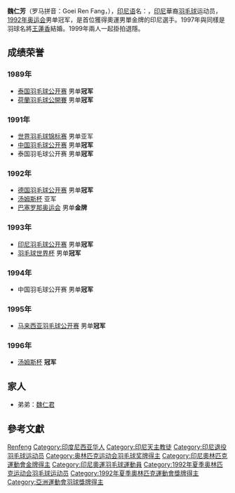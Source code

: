 {{noteTA|G1=Badminton}}
{{Infobox 羽球選手
| playername              = 魏仁芳
| romaji                  = {{lang|en|Goei Ren Fang}}
| image                   = File:Alan Budikusuma and Susi Susanti with Minister of Youth and Sport of Indonesia, Zainudin Amali.jpg
| caption                 = 魏仁芳（左）與王蓮香（右）
| birth_name              = {{lang|id|Alexander Alan Budikusuma Wiratama}}
| date_of_birth           = {{Birth date and age|1968|03|29}}
| place_of_birth          = {{IDN}}[[泗水_(印尼)|泗水]]<ref>{{Cite news | url=http://www.china.com.cn/sports/zhuanti/2008ay/2008-04/21/content_14989719.htm | title=印尼羽毛球華人夫妻檔：傳遞奧運精神義不容辭 | publisher=中國網 | accessdate=2016-03-16 | archive-date=2017-03-27 | archive-url=https://web.archive.org/web/20170327155344/http://www.china.com.cn/sports/zhuanti/2008ay/2008-04/21/content_14989719.htm | dead-url=no }}</ref>
| residence               =
| height                  = {{height|m=1.79|precision=0}}
| handedness              = 右手
| country                 = {{IDN}}
| years_started           = 
| years_retired           = 1999年
| coach                   = 
| event                   = 男子單打
| highest_ranking         = 第1位
| date_of_highest_ranking = 
| current_ranking         = 已退役
| titles                  = [[File:Gold_medal_olympic.svg|15px]] [[夏季奧林匹克運動會羽毛球比賽|奧運會]]：1（男單）<br/>[[File:Simple_silver_cup.svg|15px]] [[羽毛球世界盃|世界盃]]：1（男單）<br/>[[File:Simple_silver_cup.svg|15px]] [[湯姆斯盃|湯姆斯盃]]：1
| bwf_profile             = 9B3861E2-3AE4-458F-B332-D3BB20F0324A
| bwf_id                  = 278
}}
{{MedalTableTop|width=286px}}
{{MedalSport | 男子[[羽毛球|羽毛球]]}}
{{MedalCountry | {{INA}}}}
{{MedalCompetition | [[夏季奥林匹克运动会羽毛球比賽|奥林匹克运动会]]}}
{{MedalGold  | [[1992年夏季奥林匹克运动会羽球比賽|1992年 巴塞隆纳]] | 男子单打 }}
{{MedalCompetition |[[世界羽球锦标赛|世界锦标赛]]}}
{{MedalSilver| [[1991年世界羽毛球锦标赛|1991年 哥本哈根]] | 男子单打 }}
{{MedalCompetition |[[羽毛球世界杯|世界杯]]}}
{{MedalBronze| [[1987年羽毛球世界盃|1987年 吉隆坡]] | 男子单打 }}
{{MedalGold  | [[1993年羽毛球世界盃|1993年 新德里]] | 男子单打 }}
{{MedalSilver| [[1995年羽毛球世界盃|1995年 雅加達]] | 男子单打 }}
{{MedalCompetition | [[蘇迪曼盃|蘇迪曼盃]]}}
{{MedalSilver| [[1991年蘇迪曼盃|1991年 哥本哈根]] | 混合團體 }}
{{MedalSilver| [[1993年蘇迪曼盃|1993年 伯明罕]] | 混合團體 }}
{{MedalSilver| [[1995年蘇迪曼盃|1995年 洛桑]] | 混合團體 }}
{{MedalBronze| [[1997年蘇迪曼盃|1997年 格拉斯哥]] | 混合團體 }}
{{MedalCompetition | [[湯姆斯盃|湯姆斯盃]]}}
{{MedalBronze| [[1988年湯姆斯盃|1988年 吉隆坡]] | 男子團體 }}
{{MedalBronze| [[1990年湯姆斯盃|1990年 名古屋-東京]] | 男子團體 }}
{{MedalSilver| [[1992年湯姆斯盃|1992年 吉隆坡]] | 男子團體 }}
{{MedalGold  | [[1996年湯姆斯盃|1996年 香港]] | 男子團體 }}
{{MedalCompetition| [[亞洲運動會羽毛球比賽|亞洲運動會]]}}
{{MedalBronze| [[1990年亞洲運動會羽毛球比賽|1990年 北京]] | 男子團體 }}
{{MedalBronze| 1990年 北京 | 男子單打 }}
{{MedalCompetition| [[亞洲羽毛球錦標賽|亞洲錦標賽]]}}
{{MedalSilver| [[1987年亞洲羽毛球錦標賽|1987年 三寶瓏]] | 男子團體 }}
{{MedalSilver| [[1989年亞洲羽毛球錦標賽|1989年 上海]] | 男子團體 }}
{{MedalCompetition| [[東南亞運動會羽球比賽|東南亞運動會]]}}
{{MedalGold  | 1987年 雅加達 | 男子團體 }}
{{MedalSilver| 1989年 吉隆坡 | 男子團體 }}
{{MedalSilver| 1991年 馬尼拉 | 男子團體 }}
{{MedalBottom}}
'''魏仁芳'''（罗马拼音：Goei Ren Fang，{{bd|1968年|3月29日||}}），[[印尼语|印尼语]]名：{{lang|id|Alan Budikusuma}}，[[印尼|印尼]]華裔[[羽毛球|羽毛球]]运动员，[[1992年夏季奥林匹克运动会|1992年奥运会]]男单冠军，是首位獲得奧運男單金牌的印尼選手。1997年與同樣是羽球名將[[王蓮香|王蓮香]]結婚。1999年兩人一起掛拍退隱。

==成绩荣誉==
===1989年===
*[[泰国羽毛球公开赛|泰国羽毛球公开赛]] 男单'''冠军'''
*[[荷蘭羽毛球公開賽|荷蘭羽毛球公開賽]] 男单'''冠军'''
===1991年===
*[[世界羽毛球锦标赛|世界羽毛球锦标赛]] 男单亚军
*[[中国羽毛球公开赛|中国羽毛球公开赛]] 男单'''冠军'''
*泰国羽毛球公开赛 男单'''冠军'''
===1992年===
*[[德国羽毛球公开赛|德国羽毛球公开赛]] 男单'''冠军'''
*[[汤姆斯杯|汤姆斯杯]] 亚军
*[[巴塞罗那奥运会|巴塞罗那奥运会]] 男单'''金牌'''
===1993年===
*[[印尼羽毛球公开赛|印尼羽毛球公开赛]] 男单'''冠军'''
*[[羽毛球世界杯|羽毛球世界杯]] 男单'''冠军'''
===1994年===
*中国羽毛球公开赛 男单'''冠军'''
===1995年===
*[[马来西亚羽毛球公开赛|马来西亚羽毛球公开赛]] 男单'''冠军'''
===1996年===
*[[汤姆斯杯|汤姆斯杯]] '''冠军'''

== 家人 ==
*弟弟：[[魏仁君|魏仁君]]

== 參考文獻 ==
{{reflist}}

{{汤姆斯杯冠军}}
{{奧林匹克運動會羽毛球男子單打冠軍}}

{{Authority control}}
{{DEFAULTSORT:Wei魏仁芳}}
[[Category:魏姓|Renfeng]]
[[Category:印度尼西亚华人|Category:印度尼西亚华人]]
[[Category:印尼天主教徒|Category:印尼天主教徒]]
[[Category:印尼退役羽毛球运动员|Category:印尼退役羽毛球运动员]]
[[Category:奥林匹克运动会羽毛球奖牌得主|Category:奥林匹克运动会羽毛球奖牌得主]]
[[Category:印尼奧林匹克運動會金牌得主|Category:印尼奧林匹克運動會金牌得主]]
[[Category:印尼奧運羽毛球運動員|Category:印尼奧運羽毛球運動員]]
[[Category:1992年夏季奥林匹克运动会羽毛球运动员|Category:1992年夏季奥林匹克运动会羽毛球运动员]]
[[Category:1992年夏季奧林匹克運動會獎牌得主|Category:1992年夏季奧林匹克運動會獎牌得主]]
[[Category:亞洲運動會羽球獎牌得主|Category:亞洲運動會羽球獎牌得主]]